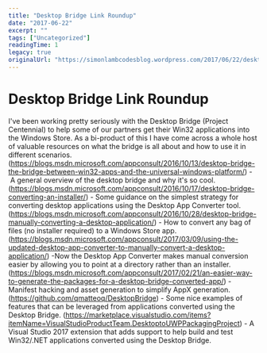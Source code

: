 ```yaml
---
title: "Desktop Bridge Link Roundup"
date: "2017-06-22"
excerpt: ""
tags: ["Uncategorized"]
readingTime: 1
legacy: true
originalUrl: "https://simonlambcodesblog.wordpress.com/2017/06/22/desktop-bridge-link-roundup/"
---
```


# Desktop Bridge Link Roundup

I've been working pretty seriously with the Desktop Bridge (Project Centennial) to help some of our partners get their Win32 applications into the Windows Store. As a bi-product of this I have come across a whole host of valuable resources on what the bridge is all about and how to use it in different scenarios. (https://blogs.msdn.microsoft.com/appconsult/2016/10/13/desktop-bridge-the-bridge-between-win32-apps-and-the-universal-windows-platform/) - A general overview of the desktop bridge and why it's so cool. (https://blogs.msdn.microsoft.com/appconsult/2016/10/17/desktop-bridge-converting-an-installer/) - Some guidance on the simplest strategy for converting desktop applications using the Desktop App Converter tool. (https://blogs.msdn.microsoft.com/appconsult/2016/10/28/desktop-bridge-manually-converting-a-desktop-application/) - How to convert any bag of files (no installer required) to a Windows Store app. (https://blogs.msdn.microsoft.com/appconsult/2017/03/09/using-the-updated-desktop-app-converter-to-manually-convert-a-desktop-application/) -Now the Desktop App Converter makes manual conversion easier by allowing you to point at a directory rather than an installer. (https://blogs.msdn.microsoft.com/appconsult/2017/02/21/an-easier-way-to-generate-the-packages-for-a-desktop-bridge-converted-app/) - Manifest hacking and asset generation to simplify AppX generation. (https://github.com/qmatteoq/DesktopBridge) - Some nice examples of features that can be leveraged from applications converted using the Desktop Bridge. (https://marketplace.visualstudio.com/items?itemName=VisualStudioProductTeam.DesktoptoUWPPackagingProject) - A Visual Studio 2017 extension that adds support to help build and test Win32/.NET applications converted using the Desktop Bridge.
